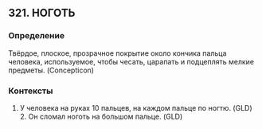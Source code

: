 ## 321. НОГОТЬ
### Определение
Твёрдое, плоское, прозрачное покрытие около кончика пальца человека, используемое, чтобы чесать, царапать и подцеплять мелкие предметы. (Concepticon)

### Контексты
1. У человека на руках 10 пальцев, на каждом пальце по ногтю. (GLD) 2. Он сломал ноготь на большом пальце. (GLD)

